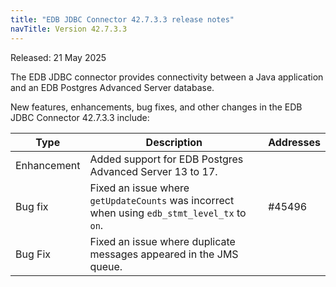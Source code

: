 ```yaml
---
title: "EDB JDBC Connector 42.7.3.3 release notes"
navTitle: Version 42.7.3.3
---
```


Released: 21 May 2025

The EDB JDBC connector provides connectivity between a Java application and an EDB Postgres Advanced Server database.

New features, enhancements, bug fixes, and other changes in the EDB JDBC Connector 42.7.3.3 include:

| Type        | Description                                                                                  | Addresses |
|-------------|----------------------------------------------------------------------------------------------|-----------|
| Enhancement | Added support for EDB Postgres Advanced Server 13 to 17.                                     |           |
| Bug fix     | Fixed an issue where `getUpdateCounts` was incorrect when using `edb_stmt_level_tx` to `on`. | #45496    |
| Bug Fix     | Fixed an issue where duplicate messages appeared in the JMS queue.                           |           |
